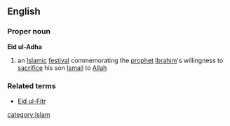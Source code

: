 ==English==
===Proper noun===
{{wikipedia}}
'''Eid ul-Adha'''
# an [[Islamic]] [[festival]] commemorating the [[prophet]] [[Ibrahim]]'s willingness to [[sacrifice]] his son [[Ismail]] to [[Allah]]
===Related terms===
*[[Eid ul-Fitr]]
[[category:Islam]]